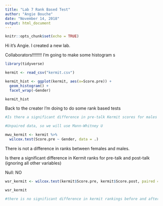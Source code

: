 ```yaml
---
title: "Lab 7 Rank Based Test"
author: "Angie Bouche"
date: "November 14, 2018"
output: html_document
---
```


```r
knitr::opts_chunk$set(echo = TRUE)
```

Hi it's Angie. I created a new lab.

Collaborators!!!!!!!!
I'm going to make some histogram s

```r
library(tidyverse)

kermit <- read_csv("kermit.csv")

kermit_hist <- ggplot(kermit, aes(x=Score.pre)) +
  geom_histogram() +
  facet_wrap(~Gender)

kermit_hist
```

Back to the creater
I'm doing to do some rank based tests

```r

#Is there a significant difference in pre-talk Kermit scores for males and females?

#Unpaired data, so we will use Mann-Whitney U

mwu_kermit <- kermit %>% 
  wilcox.test(Score.pre ~ Gender, data = .)

```

There is not a difference in ranks between females and males. 



Is there a significant difference in Kermit ranks for pre-talk and post-talk (ignoring all other variables)

Null: NO

```r
wsr_kermit <- wilcox.test(kermit$Score.pre, kermit$Score.post, paired = TRUE)

wsr_kermit

#there is no significant difference in kermit rankings before and after his talk (summary....)
```

